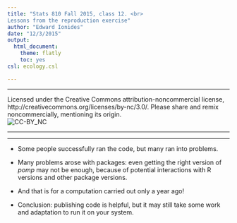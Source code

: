 ```yaml
---
title: "Stats 810 Fall 2015, class 12. <br>
Lessons from the reproduction exercise"
author: "Edward Ionides"
date: "12/3/2015"
output:
  html_document:
    theme: flatly
    toc: yes
csl: ecology.csl 

---
```


\newcommand\prob[1]{\mathbb{P}\left[{#1}\right]}
\newcommand\E{\mathbb{E}}
\newcommand\prob{\mathbb{P}}
\newcommand\var{\mathrm{Var}}
\newcommand\cov{\mathrm{Cov}}
\newcommand{\loglik}{\ell}
\newcommand{\R}{\mathbb{R}}

------------------------------------

Licensed under the Creative Commons attribution-noncommercial license, http://creativecommons.org/licenses/by-nc/3.0/.
Please share and remix noncommercially, mentioning its origin.  
![CC-BY_NC](cc-by-nc.png)

-------------------------------------

---------------------------------

* Some people successfully ran the code, but many ran into problems.

* Many problems arose with packages: even getting the right version of *pomp* may not be enough, because of potential interactions with R versions and other package versions.
 
* And that is for a computation carried out only a year ago!

* Conclusion: publishing code is helpful, but it may still take some work and adaptation to run it on your system.
